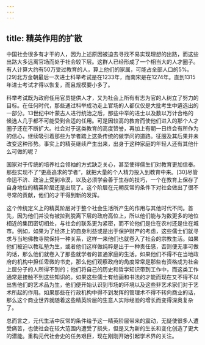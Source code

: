 ```yaml
---
---
---
```

title: 精英作用的扩散
---



中国社会很多有才干的人，因为上述原因被迫去寻找不易实现理想的出路，而这些出路大多远离官场而处于社会较下层。这群人已经形成了一个相当大的人才圈子。有人计算大约有50万受过教育的人，算上他们的家属，可能占全部人口的5%。[29]北方金朝最后一次进士科举考试是在1233年，而南宋是在1274年。直到1315年进士考试才得以恢复，而且规模要小多了。

科举考试既为政府任用官员提供人才，又为社会上所有有志为官的人树立了努力的目标。在任何时代，那些通过科举成功走上官场的人都仅仅是大批考生中遴选出的一部分。13世纪中叶蒙古人进行统治之后，那些中举的进士以及数以万计合格的候选人几乎都不可能受到合适的任用。可是因较高的教育而使他们进入的那个人才圈子还在不断扩大。社会对于这类教育的高度赞誉，再加上有朝一日终会有所作为的信心，继续吸引着那些为学者踏上这条传统的做学问的道路。征服及其后果并未改变这种形势。事实上的精英继续产生出来，出身于这种家庭的年轻人还有其他什么可做的呢？

国家对于传统的培养社会领袖的方式缺乏关心，甚至使得儒生们对教育更加信奉。那些实现不了“更高追求的学者”，就把大量的个人精力投入到教育中来。[30]尽管命运不济、政治上受到冷漠，以及必须学会善于生存的技巧，一个在教育上保存了自身地位的精英阶层还是出现了。这个阶层在元朝反常的条件下对社会做出了很不寻常的贡献，他们的才干得到新的发挥。

这个传统定义上的精英阶层对于整个社会生活所产生的作用与其他时代不同。首先，因为他们并没有被拉到脱离下层的政府高位上，所以他们能与为数更多的地位相近的集团密切相处，与社会的联系更为紧密，而不论他们是住在农村还是住在城市。例如，如果为了经济上的自身利益或是出于保护财产的考虑，这些儒士们就寻求与当地佛教寺院保持一种关系，这样一来他们也就卷入了社会的宗教生活。如果他们被迫以教私塾为生，或者他们这样做纯粹是出于一种责任感，否则便无事可做的话，那么他们就卷入了那些就学者的普通家庭的生活。如果他们不得不在当地政府的机构中担任卑微的书吏，那么他们观察政府的角度常常是那些有资格成为社会上层分子的人所得不到的；他们将自己的历史和哲学知识带到工作中，而这类工作通常是接触不到这些知识的。如果这些儒士有绘画和书法的才能而现在又不得不以出售他们的艺术品为生，他们便开始认识到市场的环境以及这些非艺术家们对于艺术所起的作用。如果那些在行政机构中得不到发挥的管理术不得不转向商业的话，那么这个商业世界就随着这些精英阶层的生意人实际经验的增长而变得深奥复杂了。

总而言之，元代生活中反常的条件给予这一精英阶层带来的震动，无疑使很多人遭受痛苦，也使社会在较大范围内遭受了损失，但是又为新的生长和变化创造了更大的潜能。重构元代社会史的任务艰巨，现在刚刚开始引起学术界的关注。